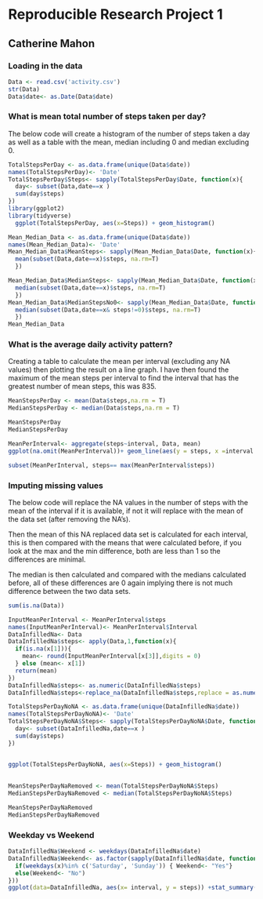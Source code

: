 Reproducible Research Project 1 
====================================
## Catherine Mahon 

### Loading in the data 
```r
Data <- read.csv('activity.csv')
str(Data)
Data$date<- as.Date(Data$date)

```

### What is mean total number of steps taken per day?
The below code will create a histogram of the number of steps taken a day as well as a table with the mean, median including 0 and median excluding 0.
```r

TotalStepsPerDay <- as.data.frame(unique(Data$date))
names(TotalStepsPerDay)<- 'Date'
TotalStepsPerDay$Steps<- sapply(TotalStepsPerDay$Date, function(x){
  day<- subset(Data,date==x )
  sum(day$steps)
})
library(ggplot2)
library(tidyverse)
  ggplot(TotalStepsPerDay, aes(x=Steps)) + geom_histogram()

Mean_Median_Data <- as.data.frame(unique(Data$date))
names(Mean_Median_Data)<- 'Date'
Mean_Median_Data$MeanSteps<- sapply(Mean_Median_Data$Date, function(x){
  mean(subset(Data,date==x)$steps, na.rm=T)
  })

Mean_Median_Data$MedianSteps<- sapply(Mean_Median_Data$Date, function(x){
  median(subset(Data,date==x)$steps, na.rm=T)
  })
Mean_Median_Data$MedianStepsNo0<- sapply(Mean_Median_Data$Date, function(x){
  median(subset(Data,date==x& steps!=0)$steps, na.rm=T)
  })
Mean_Median_Data
```

### What is the average daily activity pattern?
Creating a table to calculate the mean per interval (excluding any NA values) then plotting the result on a line graph.
I have then found the maximum of the mean steps per interval to find the interval that has the greatest number of mean steps, this was 835.

```r
MeanStepsPerDay <- mean(Data$steps,na.rm = T)
MedianStepsPerDay <- median(Data$steps,na.rm = T)

MeanStepsPerDay
MedianStepsPerDay

MeanPerInterval<- aggregate(steps~interval, Data, mean)
ggplot(na.omit(MeanPerInterval))+ geom_line(aes(y = steps, x =interval )) + ylab('Mean Steps') +ggtitle('Mean Steps Per Interval')

subset(MeanPerInterval, steps== max(MeanPerInterval$steps))

```

### Imputing missing values
The below code will replace the NA values in the number of steps with the mean of the interval if it is available, if not it will replace with the mean of the data set (after removing the NA's).

Then the mean of this NA replaced data set is calculated for each interval, this is then compared with the means that were calculated before, if you look at the max and the min difference, both are less than 1 so the differences are minimal.

The median is then calculated and compared with the medians calculated before, all of these differences are 0 again implying there is not much difference between the two data sets.

```r
sum(is.na(Data))

InputMeanPerInterval <- MeanPerInterval$steps
names(InputMeanPerInterval)<- MeanPerInterval$Interval
DataInfilledNa<- Data
DataInfilledNa$steps<- apply(Data,1,function(x){
  if(is.na(x[1])){
    mean<- round(InputMeanPerInterval[x[3]],digits = 0)
  } else (mean<- x[1])
  return(mean)
})
DataInfilledNa$steps<- as.numeric(DataInfilledNa$steps)
DataInfilledNa$steps<-replace_na(DataInfilledNa$steps,replace = as.numeric(mean(Data$steps,na.rm=T)))

TotalStepsPerDayNoNA <- as.data.frame(unique(DataInfilledNa$date))
names(TotalStepsPerDayNoNA)<- 'Date'
TotalStepsPerDayNoNA$Steps<- sapply(TotalStepsPerDayNoNA$Date, function(x){
  day<- subset(DataInfilledNa,date==x )
  sum(day$steps)
})


ggplot(TotalStepsPerDayNoNA, aes(x=Steps)) + geom_histogram()
  
  
MeanStepsPerDayNaRemoved <- mean(TotalStepsPerDayNoNA$Steps)
MedianStepsPerDayNaRemoved <- median(TotalStepsPerDayNoNA$Steps)

MeanStepsPerDayNaRemoved
MedianStepsPerDayNaRemoved
```
###  Weekday vs Weekend
```r
DataInfilledNa$Weekend <- weekdays(DataInfilledNa$date)
DataInfilledNa$Weekend<- as.factor(sapply(DataInfilledNa$date, function(x){
  if(weekdays(x)%in% c('Saturday', 'Sunday')) { Weekend<- "Yes"}
  else(Weekend<- "No")
}))
ggplot(data=DataInfilledNa, aes(x= interval, y = steps)) +stat_summary(fun = "mean", geom = "line") + facet_wrap(facets = 'Weekend')+ggtitle('Mean Steps Per Interval Weekdays vs Weekend')

```
